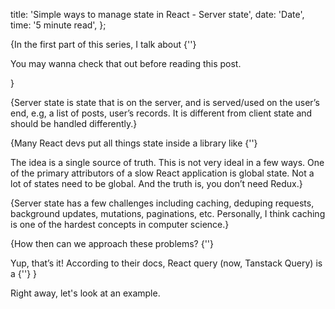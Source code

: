 
  title: 'Simple ways to manage state in React - Server state',
  date: 'Date',
  time: '5 minute read',
};

{<Text>In the first part of this series, I talk about {''}

<LocalLink
  text="managing the UI/Client state."
  href="simple-ways-to-manage-state-in-react-part-1"
/>

You may wanna check that out before reading this post.

</Text>}

{<Text>Server state is state that is on the server, and is served/used on the
user’s end, e.g, a list of posts, user’s records. It is different from client
state and should be handled differently.</Text>}

{<Text>Many React devs put all things state inside a library like {''}

<ExternalUrl text='Redux.' href='https://redux.js.org/' />
The
idea is a single source of truth. This is not very ideal in a few ways. One of
the primary attributors of a slow React application is global state. Not a lot
of states need to be global. And the truth is, you don’t need Redux.</Text>}

{<Text>Server state has a few challenges including caching, deduping requests,
background updates, mutations, paginations, etc. Personally, I think caching is
one of the hardest concepts in computer science.</Text>}

{<Text>How then can we approach these problems? {''}

<ExternalUrl text='React Query.' href='https://tanstack.com/query/v4/' />
Yup, that’s it!
According to their docs, React query (now, Tanstack Query) is a {''}
<BoldText text='Powerful asynchronous state management for React.' />
</Text>}

<Text>Right away, let's look at an example.</Text>

<ServerStateWithReactQuery />

